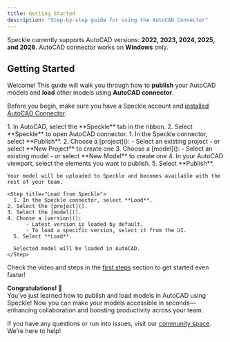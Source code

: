 ```yaml
---
title: Getting Started  
description: "Step-by-step guide for using the AutoCAD Connector"
---
```


<Info>Speckle currently supports AutoCAD versions: **2022, 2023, 2024, 2025, and 2026**. AutoCAD connector works on **Windows** only.</Info>

## Getting Started

Welcome! This guide will walk you through how to **publish** your AutoCAD models and **load** other models using **AutoCAD connector**.

<Note> Before you begin, make sure you have a Speckle account and [installed AutoCAD Connector](http://localhost:3000/connectors/installation).</Note>

<Steps>
  <Step title="Open AutoCAD connector">
    1. In AutoCAD, select the **Speckle** tab in the ribbon.
    2. Select **Speckle** to open AutoCAD connector.
  </Step>

  <Step title="Publish to Speckle">
    1. In the Speckle connector, select **Publish**.
    2. Choose a [project]():
        - Select an existing project
        - or select **New Project** to create one
    3. Choose a [model]():
        - Select an existing model
        - or select **New Model** to create one
    4. In your AutoCAD viewport, select the elements you want to publish.
    5. Select **Publish**.
    
    Your model will be uploaded to Speckle and becomes available with the rest of your team.
  </Step>


    <Step title="Load from Speckle">
      1. In the Speckle connector, select **Load**.
    2. Select the [project]().
    3. Select the [model]().
    4. Choose a [version]():
          - Latest version is loaded by default.
          - To load a specific version, select it from the UI.
      5. Select **Load**.

      Selected model will be loaded in AutoCAD.
    </Step>

</Steps>

<Tip> Check the video and steps in the [first steps](/get-started/quickstart.mdx) section to get started even faster!</Tip>

**Congratulations! 🥳**  
You've just learned how to publish and load models in AutoCAD using Speckle! Now you can make your models accessible in seconds—enhancing collaboration and boosting productivity across your team.

<Info> If you have any questions or run into issues, visit our [community space](https://speckle.community/). We’re here to help!</Info>


<LearnMore />

